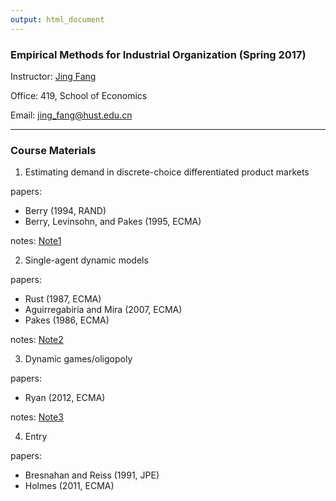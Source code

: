 ```yaml
---
output: html_document
---
```


### Empirical Methods for Industrial Organization (Spring 2017)

Instructor: [Jing Fang](http://bayeswhu.github.io)

Office: 419, School of Economics

Email: [jing_fang@hust.edu.cn](jing_fang@hust.edu.cn)

-----

### Course Materials

1. Estimating demand in discrete-choice differentiated product markets

papers:

- Berry (1994, RAND)
- Berry, Levinsohn, and Pakes (1995, ECMA)

notes:
[Note1](iophd/Lec1.html)

2. Single-agent dynamic models

papers:

- Rust (1987, ECMA)
- Aguirregabiria and Mira (2007, ECMA)
- Pakes (1986, ECMA)

notes:
[Note2](iophd/Lec2.html)

3. Dynamic games/oligopoly

papers:

- Ryan (2012, ECMA)

notes:
[Note3](iophd/Lec3.html)

4. Entry

papers:

- Bresnahan and Reiss (1991, JPE)
- Holmes (2011, ECMA)
